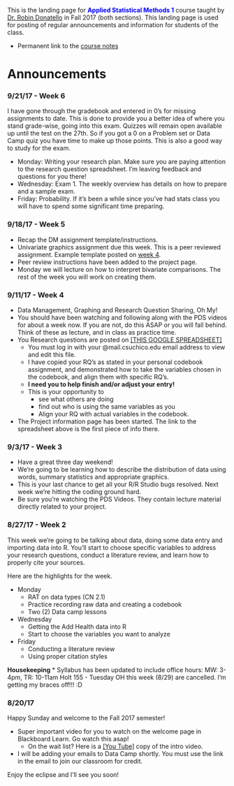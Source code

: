 
This is the landing page for <span style="color:blue">**Applied Statistical Methods 1**</span> course taught by [Dr. Robin Donatello](www.norcalbiostat.com)  in Fall 2017 (both sections). This landing page is used for posting of regular announcements and information for students of the class. 

* Permanent link to the [course notes](docs/RAD_course_notes.pdf)


# Announcements

### 9/21/17 - Week 6
I have gone through the gradebook and entered in 0's for missing assignments to date. This is done to provide you a better idea of where you stand grade-wise, going into this exam. Quizzes will remain open available up until the test on the 27th. So if you got a 0 on a Problem set or Data Camp quiz you have time to make up those points. This is also a good way to study for the exam. 


* Monday: Writing your research plan. Make sure you are paying attention to the research question spreadsheet. I'm leaving feedback and questions for you there!
* Wednesday: Exam 1. The weekly overview has details on how to prepare and a sample exam. 
* Friday: Probability. If it's been a while since you've had stats class you will have to spend some significant time preparing. 

### 9/18/17 - Week 5
* Recap the DM assignment template/instructions. 
* Univariate graphics assignment due this week. This is a peer reviewed assignment. Example template posted on [week 4](https://norcalbiostat.github.io/MATH315/wk04.html).
* Peer review instructions have been added to the project page. 
* Monday we will lecture on how to interpret bivariate comparisons. The rest of the week you will work on creating them. 



### 9/11/17 - Week 4
* Data Management, Graphing and Research Question Sharing, Oh My!
* You should have been watching and following along with the PDS videos for about a week now. If you are not, do this ASAP or you will fall behind. Think of these as lecture, and in class as practice time. 
* You Research questions are posted on [[THIS GOOGLE SPREADSHEET]](https://docs.google.com/a/mail.csuchico.edu/spreadsheets/d/17KyM74omyRXPa322ieiU0iv-hjiO7THhAD5TVkI1qgo/edit?usp=sharing)
    - You must log in with your @mail.csuchico.edu email address to view and edit this file. 
    - I have copied your RQ's as stated in your personal codebook assignment, and demonstrated how to take the variables chosen in the codebook, and align them with specific RQ's. 
    - **I need you to help finish and/or adjust your entry!** 
    - This is your opportunity to 
        - see what others are doing
        - find out who is using the same variables as you
        - Align your RQ with actual variables in the codebook. 
* The Project information page has been started. The link to the spreadsheet above is the first piece of info there. 
    

### 9/3/17 - Week 3

* Have a great three day weekend!
* We're going to be learning how to describe the distribution of data using words, summary statistics and appropriate graphics.
* This is your last chance to get all your R/R Studio bugs resolved. Next week we're hitting the coding ground hard. 
* Be sure you're watching the PDS Videos. They contain lecture material directly related to your project. 

### 8/27/17 - Week 2

This week we're going to be talking about data, doing some data entry and importing data into R.
You'll start to choose specific variables to address your research questions, conduct a literature review, and learn how to properly cite your sources. 

Here are the highlights for the week. 

* Monday
    - RAT on data types (CN 2.1)
    - Practice recording raw data and creating a codebook
    - Two (2) Data camp lessons
* Wednesday
    - Getting the Add Health data into R
    - Start to choose the variables you want to analyze
* Friday
    - Conducting a literature review
    - Using proper citation styles

**Housekeeping**
* Syllabus has been updated to include office hours: MW: 3-4pm, TR: 10-11am Holt 155
    - Tuesday OH this week (8/29) are cancelled. I'm getting my braces off!!! :D  

    

### 8/20/17

Happy Sunday and welcome to the Fall 2017 semester! 

* Super important video for you to watch on the welcome page in Blackboard Learn. Go watch this asap!
    - On the wait list? Here is a [[You Tube]](https://www.youtube.com/watch?v=cVQPU59h6OY) copy of the intro video. 
* I will be adding your emails to Data Camp shortly. You must use the link in the email to join our classroom for credit. 

Enjoy the eclipse and I'll see you soon!


